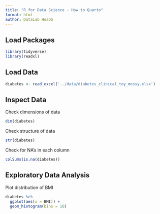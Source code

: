 ```yaml
---
title: "R for Data Science - How to Quarto"
format: html
author: DataLab HeaDS
---
```


## Load Packages

```r
library(tidyverse)
library(readxl)
```

## Load Data

```r
diabetes <- read_excel('../data/diabetes_clinical_toy_messy.xlsx')
```

## Inspect Data

Check dimensions of data

```r
dim(diabetes)
```

Check structure of data

```r
str(diabetes)
```

Check for NA's in each column

```r
colSums(is.na(diabetes))
```

## Exploratory Data Analysis

Plot distribution of BMI

```r
diabetes %>% 
  ggplot(aes(x = BMI)) + 
  geom_histogram(bins = 10)
```
